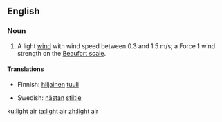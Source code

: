 ==English==

===Noun===
{{en-noun}}

# {{lb|en|meteorology|nautical}} A light [[wind]] with wind speed between 0.3 and 1.5 m/s; a Force 1 wind strength on the [[Beaufort scale]].

====Translations====
{{trans-top|wind}}
* Finnish: [[hiljainen]] [[tuuli]]
{{trans-mid}}
* Swedish: [[nästan]] [[stiltje]]
{{trans-bottom}}

[[ku:light air]]
[[ta:light air]]
[[zh:light air]]